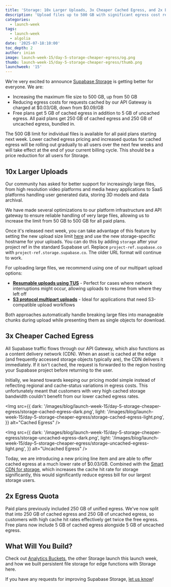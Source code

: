 ```yaml
---
title: 'Storage: 10x Larger Uploads, 3x Cheaper Cached Egress, and 2x Egress Quota'
description: 'Upload files up to 500 GB with significant egress cost reductions.'
categories:
  - launch-week
tags:
  - launch-week
  - algolia
date: '2025-07-18:10:00'
toc_depth: 2
author: inian
image: launch-week-15/day-5-storage-cheaper-egress/og.png
thumb: launch-week-15/day-5-storage-cheaper-egress/thumb.png
launchweek: '15'
---
```


We're very excited to announce [Supabase Storage](/storage) is getting better for everyone. We are:

- Increasing the maximum file size to 500 GB, up from 50 GB
- Reducing egress costs for requests cached by our API Gateway is charged at $0.03/GB, down from $0.09/GB
- Free plans get 5 GB of cached egress in addition to 5 GB of uncached egress. All paid plans get 250 GB of cached egress and 250 GB of uncached egress, bundled in.

The 500 GB limit for individual files is available for all paid plans starting next week. Lower cached egress pricing and increased quotas for cached egress will be rolling out gradually to all users over the next few weeks and will take effect at the end of your current billing cycle. This should be a price reduction for all users for Storage.

## 10x Larger Uploads

Our community has asked for better support for increasingly large files, from high resolution video platforms and media heavy applications to SaaS platforms handling user generated data, storing 3D models and data archival.

We have made several optimizations to our platform infrastructure and API gateway to ensure reliable handling of very large files, allowing us to increase the limit from 50 GB to 500 GB for all paid plans.

Once it's released next week, you can take advantage of this feature by setting the new upload size limit [here](/dashboard/project/_/settings/storage) and use the new storage-specific hostname for your uploads. You can do this by adding `storage` after your project ref in the standard Supabase url. Replace `project-ref.supabase.co` with `project-ref.storage.supabase.co`. The older URL format will continue to work.

For uploading large files, we recommend using one of our multipart upload options:

- [**Resumable uploads using TUS**](/docs/guides/storage/uploads/resumable-uploads) - Perfect for cases where network interruptions might occur, allowing uploads to resume from where they left off
- [**S3 protocol multipart uploads**](/docs/guides/storage/uploads/s3-uploads) - Ideal for applications that need S3-compatible upload workflows

Both approaches automatically handle breaking large files into manageable chunks during upload while presenting them as single objects for download.

## 3x Cheaper Cached Egress

All Supabase traffic flows through our API Gateway, which also functions as a content delivery network (CDN). When an asset is cached at the edge (and frequently accessed storage objects typically are), the CDN delivers it immediately. If it isn't cached, the request is forwarded to the region hosting your Supabase project before returning to the user.

Initially, we leaned towards keeping our pricing model simple instead of reflecting regional and cache-status variations in egress costs. This unfortunately meant that customers with very high cached storage bandwidth couldn't benefit from our lower cached egress rates.

<Img
  src={{
    dark: '/images/blog/launch-week-15/day-5-storage-cheaper-egress/storage-cached-egress-dark.png',
    light:
      '/images/blog/launch-week-15/day-5-storage-cheaper-egress/storage-cached-egress-light.png',
  }}
  alt="Cached Egress"
/>

<Img
  src={{
    dark: '/images/blog/launch-week-15/day-5-storage-cheaper-egress/storage-uncached-egress-dark.png',
    light:
      '/images/blog/launch-week-15/day-5-storage-cheaper-egress/storage-uncached-egress-light.png',
  }}
  alt="Uncached Egress"
/>

Today, we are introducing a new pricing line item and are able to offer cached egress at a much lower rate of $0.03/GB. Combined with the [Smart CDN for storage](/docs/guides/storage/cdn/smart-cdn), which increases the cache hit rate for storage significantly, this would significantly reduce egress bill for our largest storage users.

## 2x Egress Quota

Paid plans previously included 250 GB of unified egress. We've now split that into 250 GB of cached egress and 250 GB of uncached egress, so customers with high cache hit rates effectively get twice the free egress. Free plans now include 5 GB of cached egress alongside 5 GB of uncached egress.

## What Will You Build?

Check out [Analytics Buckets](/blog/analytics-buckets), the other Storage launch this launch week, and how we built persistent file storage for edge functions with Storage here.

If you have any requests for improving Supabase Storage, [let us know](https://x.com/supabase)!
